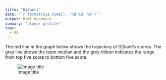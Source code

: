 ```yaml
---
title: "DjSanti"
date: "`r format(Sys.time(), '%d %B, %Y')`"
output: html_document
summary: "player profile"
tags:
  - GS
---
```


The red line in the graph below shows the trajectory of DjSanti's scores. The grey line shows the team median and the grey ribbon indicates the range from top five score to bottom five score.

![Image title](DjSanti.jpg)
